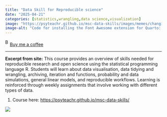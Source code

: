 ```yaml
---
title: "Data Skill for Reproducible science"
date: "2025-04-21"
categories: [statistics,wrangling,data science,visualization]
image: "https://psyteachr.github.io/msc-data-skills/images/memes/changing-stuff.jpg"
image-alt: "Code for installing the Font Awesome extension for Quarto: quarto install extension quarto-ext/fontawesome and a table that shows the input syntax and output icon for the icons brands apple, calendar, user-doctor, and door-closed."
---
```


<link href="https://fonts.googleapis.com/css?family=Cookie" rel="stylesheet"><a class="bmc-button" target="_blank" href="https://www.buymeacoffee.com/JoscelinRocha">![Buy me a coffee](https://cdn.buymeacoffee.com/buttons/bmc-new-btn-logo.svg){alt="Buy me a coffee" width="15" height="21"}Buy me a coffee</a>

------------------------------------------------------------------------

**Excerpt from site:** This course provides an overview of skills needed for reproducible research and open science using the statistical programming language R. Students will learn about data visualisation, data tidying and wrangling, archiving, iteration and functions, probability and data simulations, general linear models, and reproducible workflows. Learning is reinforced through weekly assignments that involve working with different types of data.

1.  Course here: <https://psyteachr.github.io/msc-data-skills/>

![](https://psyteachr.github.io/msc-data-skills/images/memes/changing-stuff.jpg)
